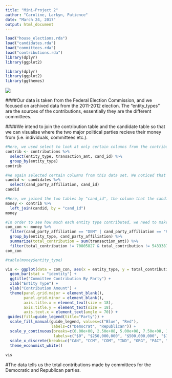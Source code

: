 ```yaml
---
title: "Mini-Project 2"
author: "Caroline, Larkyn, Patience"
date: "March 24, 2017"
output: html_document
---
```


```r
load("house_elections.rda")
load("candidates.rda")
load("committees.rda")
load("contributions.rda")
library(dplyr)
library(ggplot2)
```

```r
library(dplyr)
library(ggplot2)
library(ggthemes)
```

![](http://www.mememaker.net/static/images/memes/4451528.jpg)




####Our data is taken from the Federal Election Commission, and we focused on archived data from the 2011-2012 election. The “entity_types” are the sources of the contributions, essentially they are the different committees.

####We intend to join the contribution table and the candidate table so that we can visualise where the two major political parties recieve their money from (i.e. individuals, committees etc.).
```r
#Here, we used select to look at only certain columns from the contributions table, and we grouped by entity type.
contrib <- contributions %>%
  select(entity_type, transaction_amt, cand_id) %>%
  group_by(entity_type)
contrib 
```

```r
#We again selected certain columns from this data set. We noticed that the contributions and candidates tables had the column "cand_id" in common. So, we needed both the cand_id column in order to join, and we needed the data from the party affiliation column in order to visualize how much money was given to each party.
candid <- candidates %>%
  select(cand_party_affiliation, cand_id)
candid
```

```r
#Here, we joined the two tables by "cand_id", the column that the candidates and contributions table had in common. We used a left join because we wanted to keep the data from the contributions table to remain, but wanted to add data from the candidates table.
money <- contrib %>%
  left_join(candid, by = "cand_id")
money
```
```r
#In order to see how much each entity type contributed, we need to make a new column that displays this, and we needed to group by entity type and party affiliation.
com_con <- money %>%
  filter(cand_party_affiliation == "DEM" | cand_party_affiliation == "REP") %>%
  group_by(entity_type, cand_party_affiliation) %>%
  summarize(total_contribution = sum(transaction_amt)) %>%
  filter(total_contribution != 70805827 & total_contribution != 54333878)
com_con

#table(money$entity_type)
```


```r
vis <- ggplot(data = com_con, aes(x = entity_type, y = total_contribution, fill = cand_party_affiliation)) +
  geom_bar(stat = "identity") +
  ggtitle("Committee Contribution By Party") +
  xlab("Entity Type") +
  ylab("Contribution Amount") +
  theme(panel.grid.major = element_blank(),
        panel.grid.minor = element_blank(),
        axis.title.x = element_text(size = 18),
        axis.title.y = element_text(size = 18),
        axis.text.x = element_text(angle = 70)) +
 guides(fill=guide_legend(title="Party")) +
  scale_fill_manual(guide_legend, values=c("Blue", "Red"), 
                    labels=c("Democrat", "Republican")) +
  scale_y_continuous(breaks=c(0.00e+00, 2.50e+08, 5.00e+08, 7.50e+08, 1.00e+09, 1.25e+09), 
                     labels=c("$0", "$250,000,000", "$500,000,000", "$750,000,000", "$1,000,000,000","$1,250,000,000")) +
  scale_x_discrete(breaks=c("CAN", "CCM", "COM", "IND", "ORG", "PAC", "PTY"), labels=c("Candidate", "Candidate Committee", "Committee", "Individual", "Organization", "Political Action Committee", "Party Organization")) +
  theme_economist_white()
  
vis
```
#The data tells us the total contributions made by committees for the Democratic and Republican parties.

```r

```

